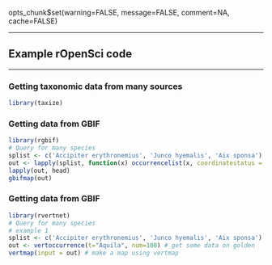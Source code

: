 opts_chunk$set(warning=FALSE, message=FALSE, comment=NA, cache=FALSE)

*********

## Example rOpenSci code

*********

### Getting taxonomic data from many sources
```r
library(taxize)

```

### Getting data from GBIF
```r
library(rgbif)
# Query for many species
splist <- c('Accipiter erythronemius', 'Junco hyemalis', 'Aix sponsa')
out <- lapply(splist, function(x) occurrencelist(x, coordinatestatus = T, maxresults = 50))
lapply(out, head)
gbifmap(out)
```

### Getting data from GBIF
```r
library(rvertnet)
# Query for many species
# example 1
splist <- c('Accipiter erythronemius', 'Junco hyemalis', 'Aix sponsa')
out <- vertoccurrence(t="Aquila", num=100) # get some data on golden
vertmap(input = out) # make a map using vertmap
```